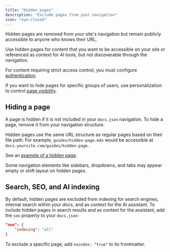 ```yaml
---
title: "Hidden pages"
description: "Exclude pages from your navigation"
icon: "eye-closed"
---
```


Hidden pages are removed from your site's navigation but remain publicly accessible to anyone who knows their URL.

Use hidden pages for content that you want to be accessible on your site or referenced as context for AI tools, but not discoverable through the navigation.

For content requiring strict access control, you must configure [authentication](/authentication-personalization/authentication-setup).

If you want to hide pages for specific groups of users, use personalization to control [page visibility](/authentication-personalization/overview#page-visibility).

## Hiding a page

A page is hidden if it is not included in your `docs.json` navigation. To hide a page, remove it from your navigation structure.

Hidden pages use the same URL structure as regular pages based on their file path.  For example,  `guides/hidden-page.mdx` would be accessible at `docs.yoursite.com/guides/hidden-page`.

See an [example of a hidden page](/guides/hidden-page-example).

<Note>
  Some navigation elements like sidebars, dropdowns, and tabs may appear empty or shift layout on hidden pages.
</Note>

## Search, SEO, and AI indexing

By default, hidden pages are excluded from indexing for search engines, internal search within your docs, and as context for the AI assistant. To include hidden pages in search results and as context for the assistant, add the `seo` property to your `docs.json`:

```json
"seo": {
    "indexing": "all"
}
```

To exclude a specific page, add `noindex: "true"` to its frontmatter.